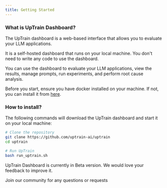 ```yaml
---
title: Getting Started
---
```


### What is UpTrain Dashboard?

The UpTrain dashboard is a web-based interface that allows you to evaluate your LLM applications. 

It is a self-hosted dashboard that runs on your local machine. You don't need to write any code to use the dashboard. 

You can use the dashboard to evaluate your LLM applications, view the results, manage prompts, run experiments, and perform root cause analysis.

<Note>Before you start, ensure you have docker installed on your machine. If not, you can install it from [here](https://docs.docker.com/get-docker/). </Note>


### How to install?

The following commands will download the UpTrain dashboard and start it on your local machine:
```bash
# Clone the repository
git clone https://github.com/uptrain-ai/uptrain
cd uptrain

# Run UpTrain
bash run_uptrain.sh
```

<Note>UpTrain Dashboard is currently in Beta version. We would love your feedback to improve it.</Note>

<CardGroup cols={1}>
  <Card
    title="Have Questions?"
    href="https://join.slack.com/t/uptraincommunity/shared_invite/zt-1yih3aojn-CEoR_gAh6PDSknhFmuaJeg"
    icon="slack"
    color="#808080"
  >
    Join our community for any questions or requests
  </Card>
  
</CardGroup>

